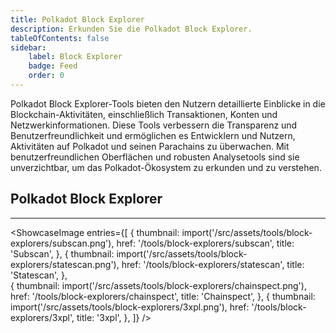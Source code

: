 ```yaml
---
title: Polkadot Block Explorer
description: Erkunden Sie die Polkadot Block Explorer.
tableOfContents: false
sidebar: 
    label: Block Explorer
    badge: Feed
    order: 0
---
```



Polkadot Block Explorer-Tools bieten den Nutzern detaillierte Einblicke in die Blockchain-Aktivitäten, einschließlich Transaktionen, Konten und Netzwerkinformationen. Diese Tools verbessern die Transparenz und Benutzerfreundlichkeit und ermöglichen es Entwicklern und Nutzern, Aktivitäten auf Polkadot und seinen Parachains zu überwachen. Mit benutzerfreundlichen Oberflächen und robusten Analysetools sind sie unverzichtbar, um das Polkadot-Ökosystem zu erkunden und zu verstehen.

## Polkadot Block Explorer
----------------
<ShowcaseImage
  entries={[
        {
      thumbnail: import('/src/assets/tools/block-explorers/subscan.png'),
      href: '/tools/block-explorers/subscan',
      title: 'Subscan',
    },
                     {
      thumbnail: import('/src/assets/tools/block-explorers/statescan.png'),
      href: '/tools/block-explorers/statescan',
      title: 'Statescan',
      },  
    {
      thumbnail: import('/src/assets/tools/block-explorers/chainspect.png'),
      href: '/tools/block-explorers/chainspect',
      title: 'Chainspect',
      },
              {
      thumbnail: import('/src/assets/tools/block-explorers/3xpl.png'),
      href: '/tools/block-explorers/3xpl',
      title: '3xpl',
    },
  ]}
/>